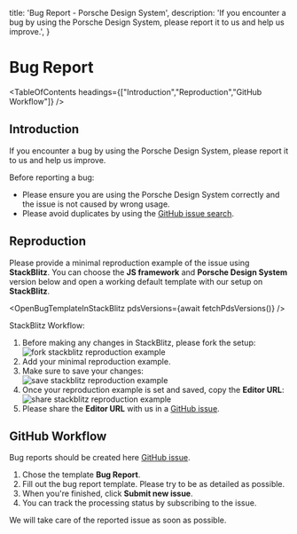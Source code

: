 
  title: 'Bug Report - Porsche Design System',
  description: 'If you encounter a bug by using the Porsche Design System, please report it to us and help us improve.',
}

# Bug Report

<TableOfContents headings={["Introduction","Reproduction","GitHub Workflow"]} />

## Introduction

If you encounter a bug by using the Porsche Design System, please report it to us and help us improve.

Before reporting a bug:

- Please ensure you are using the Porsche Design System correctly and the issue is not caused by wrong usage.
- Please avoid duplicates by using the
  [GitHub issue search](https://github.com/porsche-design-system/porsche-design-system/issues).

## Reproduction

Please provide a minimal reproduction example of the issue using **StackBlitz**. You can choose the **JS framework** and
**Porsche Design System** version below and open a working default template with our setup on **StackBlitz**.

<OpenBugTemplateInStackBlitz pdsVersions={await fetchPdsVersions()} />

StackBlitz Workflow:

1. Before making any changes in StackBlitz, please fork the setup:
   ![fork stackblitz reproduction example](assets/stackblitz-fork.png)
2. Add your minimal reproduction example.
3. Make sure to save your changes:
   ![save stackblitz reproduction example](assets/stackblitz-save.png)
4. Once your reproduction example is set and saved, copy the **Editor URL**:
   ![share stackblitz reproduction example](assets/stackblitz-share.png)
5. Please share the **Editor URL** with us in a
   [GitHub issue](https://github.com/porsche-design-system/porsche-design-system/issues/new/choose).

## GitHub Workflow

Bug reports should be created here
[GitHub issue](https://github.com/porsche-design-system/porsche-design-system/issues/new/choose).

1. Chose the template **Bug Report**.
2. Fill out the bug report template. Please try to be as detailed as possible.
3. When you're finished, click **Submit new issue**.
4. You can track the processing status by subscribing to the issue.

We will take care of the reported issue as soon as possible.
